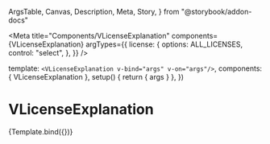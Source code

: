   ArgsTable,
  Canvas,
  Description,
  Meta,
  Story,
} from "@storybook/addon-docs"



<Meta
  title="Components/VLicenseExplanation"
  components={VLicenseExplanation}
  argTypes={{
    license: {
      options: ALL_LICENSES,
      control: "select",
    },
  }}
/>

  template: `<VLicenseExplanation v-bind="args" v-on="args"/>`,
  components: { VLicenseExplanation },
  setup() {
    return { args }
  },
})

# VLicenseExplanation

<Description of={VLicenseExplanation} />

<ArgsTable of={VLicenseExplanation} />

<Canvas>
  <Story args={{ license: ALL_LICENSES[0] }} name="Default">
    {Template.bind({})}
  </Story>
</Canvas>
